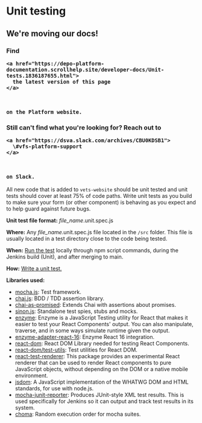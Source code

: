 # Unit testing

<div class="deprecation-message">
  <h2>We're moving our docs!</h2>

  <h3>
    Find 

    <a href="https://depo-platform-documentation.scrollhelp.site/developer-docs/Unit-tests.1836187655.html">
      the latest version of this page
    </a>

     

    on the Platform website.
  </h3>

  <h3>
    Still can't find what you're looking for? Reach out to 

    <a href="https://dsva.slack.com/archives/CBU0KDSB1">
      \#vfs-platform-support
    </a>

     

    on Slack.
  </h3>
</div>

All new code that is added to `vets-website` should be unit tested and unit tests should cover at least 75% of code paths. Write unit tests as you build to make sure your form (or other component) is behaving as you expect and to help guard against future bugs.

**Unit test file format:** *file\_name*.unit.spec.js

**Where:** Any *file\_name*.unit.spec.js file located in the `/src` folder. This file is usually located in a test directory close to the code being tested.

**When:** [Run the test](/getting-started/common-tasks/test) locally through npm script commands, during the Jenkins build (Unit), and after merging to main.

**How:** [Write a unit test.](/getting-started/common-tasks/new-unit-test)

**Libraries used:**

- [mocha.js](https://mochajs.org/): Test framework.
- [chai.js](https://www.chaijs.com/): BDD / TDD assertion library.
- [chai-as-promised](https://github.com/domenic/chai-as-promised): Extends Chai with assertions about promises.
- [sinon.js](https://sinonjs.org/): Standalone test spies, stubs and mocks.
- [enzyme](https://airbnb.io/enzyme/): Enzyme is a JavaScript Testing utility for React that makes it easier to test your React Components' output. You can also manipulate, traverse, and in some ways simulate runtime given the output.
- [enzyme-adapter-react-16](https://www.npmjs.com/package/enzyme-adapter-react-16): Enzyme React 16 integration.
- [react-dom](https://www.npmjs.com/package/react-dom): React DOM Library needed for testing React Components.
- [react-dom/test-utils](https://reactjs.org/docs/test-utils.html): Test utilities for React DOM.
- [react-test-renderer](https://www.npmjs.com/package/react-test-renderer): This package provides an experimental React renderer that can be used to render React components to pure JavaScript objects, without depending on the DOM or a native mobile environment.
- [jsdom](https://airbnb.io/enzyme/docs/guides/jsdom.html): A JavaScript implementation of the WHATWG DOM and HTML standards, for use with node.js.
- [mocha-junit-reporter](https://www.npmjs.com/package/mocha-junit-reporter): Produces JUnit-style XML test results. This is used specifically for Jenkins so it can output and track test results in its system.
- [choma](https://github.com/lennym/choma): Random execution order for mocha suites.
